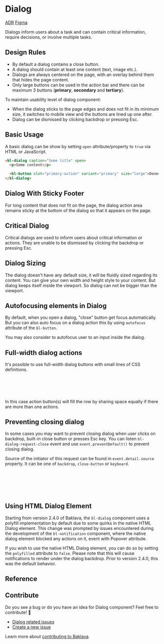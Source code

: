 
<Meta of={DialogStories} />

# Dialog

<bl-badge icon="document">[ADR](https://github.com/Trendyol/baklava/issues/137)</bl-badge>
<bl-badge icon="puzzle">[Figma](https://www.figma.com/file/RrcLH0mWpIUy4vwuTlDeKN/Baklava-Design-Guide?node-id=1992%3A8280)</bl-badge>

Dialogs inform users about a task and can contain critical information, require decisions, or involve multiple tasks.

## Design Rules

- By default a dialog contains a close button.
- A dialog should contain at least one content (text, image etc.).
- Dialogs are always centered on the page, with an overlay behind them that hides the page content.
- Only large buttons can be used in the action bar and there can be maximum 3 buttons (**primary**, **secondary** and **tertiary**).

To maintain usability level of dialog component:

- When the dialog sticks to the page edges and does not fit in its minimum size, it switches to mobile view and the buttons are lined up one after.
- Dialog can be dismissed by clicking backdrop or pressing Esc.

## Basic Usage

A basic dialog can be show by setting `open` attribute/property to `true` via HTML or JavaScript.

```html
<bl-dialog caption="Some title" open>
  <p>Some content</p>

  <bl-button slot="primary-action" variant="primary" size="large">Done</bl-button>
</bl-dialog>
```

<Canvas of={DialogStories.BasicUsage} />

## Dialog With Sticky Footer

For long content that does not fit on the page, the dialog action area remains sticky at the bottom of the dialog so that it appears on the page.

<Canvas of={DialogStories.DialogWithStickyFooter} />

## Critical Dialog

Critical dialogs are used to inform users about critical information or actions. They are unable to be dismissed by clicking the backdrop or pressing Esc.

<Canvas of={DialogStories.CriticalDialog} />

## Dialog Sizing

The dialog doesn't have any default size, it will be fluidly sized regarding its content. You can give your own width and height style to your content.
But dialog keeps itself inside the viewport. So dialog can not be bigger than the viewport.

<Canvas of={DialogStories.DialogSizing} />

## Autofocusing elements in Dialog

By default, when you open a dialog, "close" button get focus automatically. But you can also auto focus on a dialog action this by using
`autofocus` attribute of the `bl-button`.

<Canvas of={DialogStories.DialogWithFocusedAction} />

You may also consider to autofocus user to an input inside the dialog.

<Canvas of={DialogStories.DialogWithFocusedInput} />

## Full-width dialog actions

It's possible to use full-width dialog buttons with small lines of CSS definitions.

```css
bl-dialog.full-width-actions bl-button {
  --bl-button-display: block;
  flex: 1;
}
```

In this case action button(s) will fill the row by sharing space equally if there are more than one actions.

<Canvas>
  <Story of={DialogStories.DialogWithFullWidthAction} />
  <Story of={DialogStories.DialogWithFullWidthActions} />
</Canvas>

## Preventing closing dialog

In some cases you may want to prevent closing dialog when user clicks on backdrop, built-in close button or presses Esc key.
You can listen `bl-dialog-request-close` event and use `event.preventDefault()` to prevent closing dialog.

Source of the initiator of this request can be found in `event.detail.source` property. It can be one of `backdrop`, `close-button` or `keyboard`.

```js
document.querySelector("bl-dialog").addEventListener("bl-dialog-request-close", event => {
  if (event.detail.source === "backdrop") {
    event.preventDefault();
  }
});
```

## Using HTML Dialog Element

Starting from version 2.4.0 of Baklava, the `bl-dialog` component uses a polyfill implementation by default due to some quirks in the native HTML Dialog element.
This change was prompted by issues encountered during the development of the `bl-notification` component, where the native dialog element blocked any actions on it, event with Popover attribute.

If you wish to use the native HTML Dialog element, you can do so by setting the `polyfilled` attribute to `false`.
Please note that this will cause notifications to render under the dialog backdrop. Prior to version 2.4.0, this was the default behavior.

## Reference

<ArgsTable of="bl-dialog" />

## Contribute

Do you see a bug or do you have an idea for Dialog component? Feel free to contribute! 💪

- [Dialog related issues](https://github.com/Trendyol/baklava/issues?q=is%3Aissue+is%3Aopen+label%3Abl-dialog)
- [Create a new issue](https://github.com/Trendyol/baklava/issues/new)

Learn more about [contributing to Baklava](https://baklava.design/?path=/docs/documentation-contributing-baklava-contribution-guideline--documentation).
